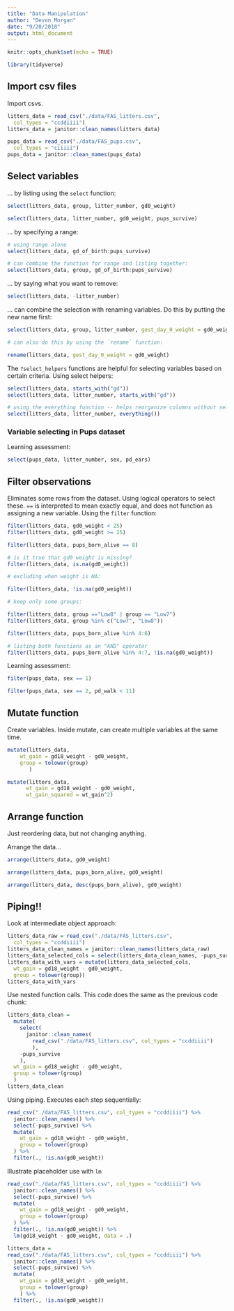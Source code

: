 ```yaml
---
title: "Data Manipulation"
author: "Devon Morgan"
date: "9/20/2018"
output: html_document
---
```


```r
knitr::opts_chunk$set(echo = TRUE)

library(tidyverse)
```

## Import csv files

Import csvs. 

```r
litters_data = read_csv("./data/FAS_litters.csv",
  col_types = "ccddiiii")
litters_data = janitor::clean_names(litters_data)

pups_data = read_csv("./data/FAS_pups.csv",
  col_types = "ciiiii")
pups_data = janitor::clean_names(pups_data)
```

## Select variables

... by listing using the `select` function: 

```r
select(litters_data, group, litter_number, gd0_weight)

select(litters_data, litter_number, gd0_weight, pups_survive)

```

... by specifying a range: 

```r
# using range alone 
select(litters_data, gd_of_birth:pups_survive)

# can combine the function for range and listing together:
select(litters_data, group, gd_of_birth:pups_survive)
```

... by saying what you want to remove: 

```r
select(litters_data, -litter_number)
```

... can combine the selection with renaming variables. Do this by putting the new name first: 

```r
select(litters_data, group, litter_number, gest_day_0_weight = gd0_weight)

# can also do this by using the `rename` function: 

rename(litters_data, gest_day_0_weight = gd0_weight)
```

The `?select_helpers` functions are helpful for selecting variables based on certain criteria. Using select helpers: 

```r
select(litters_data, starts_with("gd"))
select(litters_data, litter_number, starts_with("gd"))

# using the everything function -- helps reorganize columns without selecting: 
select(litters_data, litter_number, everything())

```

### Variable selecting in Pups dataset

Learning assessment: 

```r
select(pups_data, litter_number, sex, pd_ears)
```

## Filter observations

Eliminates some rows from the dataset. Using logical operators to select these. `==` is interpreted to mean exactly equal, and does not function as assigning a new variable. Using the `filter` function:

```r
filter(litters_data, gd0_weight < 25)
filter(litters_data, gd0_weight >= 25)

filter(litters_data, pups_born_alive == 8)

# is it true that gd0 weight is missing?
filter(litters_data, is.na(gd0_weight))

# excluding when weight is NA: 

filter(litters_data, !is.na(gd0_weight))

# keep only some groups: 

filter(litters_data, group =="Low8" | group == "Low7")
filter(litters_data, group %in% c("Low7", "Low8"))

filter(litters_data, pups_born_alive %in% 4:6)

# listing both functions as an "AND" operator
filter(litters_data, pups_born_alive %in% 4:7, !is.na(gd0_weight))
```


Learning assessment: 

```r
filter(pups_data, sex == 1)

filter(pups_data, sex == 2, pd_walk < 11)
```

## Mutate function

Create variables. Inside mutate, can create multiple variables at the same time. 

```r
mutate(litters_data,
    wt_gain = gd18_weight - gd0_weight,
    group = tolower(group)
       )

mutate(litters_data,
      wt_gain = gd18_weight - gd0_weight,
      wt_gain_squared = wt_gain^2)

```

## Arrange function

Just reordering data, but not changing anything. 

Arrange the data...

```r
arrange(litters_data, gd0_weight)

arrange(litters_data, pups_born_alive, gd0_weight)

arrange(litters_data, desc(pups_born_alive), gd0_weight)
```

## Piping!!

Look at intermediate object approach: 


```r
litters_data_raw = read_csv("./data/FAS_litters.csv",
  col_types = "ccddiiii")
litters_data_clean_names = janitor::clean_names(litters_data_raw)
litters_data_selected_cols = select(litters_data_clean_names, -pups_survive)
litters_data_with_vars = mutate(litters_data_selected_cols, 
  wt_gain = gd18_weight - gd0_weight,
  group = tolower(group))
litters_data_with_vars
```

Use nested function calls. This code does the same as the previous code chunk:

```r
litters_data_clean = 
  mutate(
    select(
      janitor::clean_names(
        read_csv("./data/FAS_litters.csv", col_types = "ccddiiii")
        ), 
    -pups_survive
    ),
  wt_gain = gd18_weight - gd0_weight,
  group = tolower(group)
  )
litters_data_clean
```

Using piping. Executes each step sequentially: 

```r
read_csv("./data/FAS_litters.csv", col_types = "ccddiiii") %>% 
  janitor::clean_names() %>% 
  select(-pups_survive) %>% 
  mutate(
    wt_gain = gd18_weight - gd0_weight, 
    group = tolower(group)
  ) %>% 
  filter(., !is.na(gd0_weight))


```


Illustrate placeholder use with `lm`

```r
read_csv("./data/FAS_litters.csv", col_types = "ccddiiii") %>% 
  janitor::clean_names() %>% 
  select(-pups_survive) %>% 
  mutate(
    wt_gain = gd18_weight - gd0_weight, 
    group = tolower(group)
  ) %>% 
  filter(., !is.na(gd0_weight)) %>% 
  lm(gd18_weight ~ gd0_weight, data = .)

```

```r
litters_data =
read_csv("./data/FAS_litters.csv", col_types = "ccddiiii") %>% 
  janitor::clean_names() %>% 
  select(-pups_survive) %>% 
  mutate(
    wt_gain = gd18_weight - gd0_weight, 
    group = tolower(group)
    ) %>% 
  filter(., !is.na(gd0_weight)) 

```